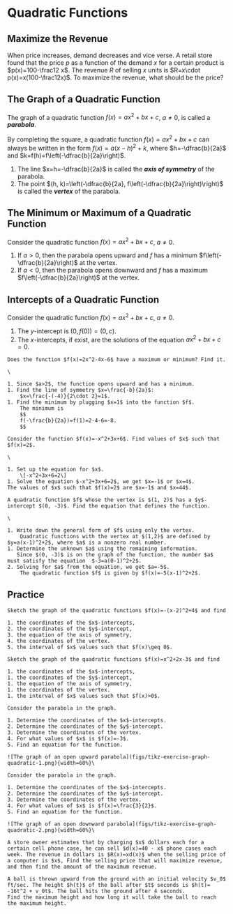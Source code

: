 # Quadratic Functions

## Maximize the Revenue

::: {.rmdthink}

When price increases, demand decreases and vice verse. A retail store found that the price $p$ as a function of the demand $x$ for a certain product is $p(x)=100-\frac12 x$. The revenue $R$ of selling $x$ units is $R=x\cdot p(x)=x(100-\frac12x)$. To maximize the revenue, what should be the price?

:::

## The Graph of a Quadratic Function

The graph of a quadratic function $f(x)=ax^2+bx+c$, $a\neq 0$, is called a ***parabola***.

By completing the square, a quadratic function $f(x)=ax^2+bx+c$ can always be written in the form $f(x)=a(x-h)^2+k$, where $h=-\dfrac{b}{2a}$ and $k=f(h)=f\left(-\dfrac{b}{2a}\right)$.

1. The line $x=h=-\dfrac{b}{2a}$ is called the ***axis of symmetry*** of the parabola.
2. The point $(h, k)=\left(-\dfrac{b}{2a}, f\left(-\dfrac{b}{2a}\right)\right)$ is called the ***vertex*** of the parabola.

## The Minimum or Maximum of a Quadratic Function

Consider the quadratic function $f(x)=ax^2+bx+c$, $a\neq 0$.

1. If $a>0$, then the parabola opens upward and $f$ has a minimum  $f\left(-\dfrac{b}{2a}\right)$ at the vertex.
1. If $a<0$, then the parabola opens downward and $f$ has a maximum  $f\left(-\dfrac{b}{2a}\right)$ at the vertex.

## Intercepts of a Quadratic Function

Consider the quadratic function $f(x)=ax^2+bx+c$, $a\neq 0$.

1. The $y$-intercept is $(0, f(0))=(0, c)$.
1. The $x$-intercepts, if exist, are the solutions of the equation $ax^2+bx+c=0$.

```example

Does the function $f(x)=2x^2-4x-6$ have a maximum or minimum? Find it.

```

```solution
\

1. Since $a>2$, the function opens upward and has a minimum.
1. Find the line of symmetry $x=\frac{-b}{2a}$:
    $x=\frac{-(-4)}{2\cdot 2}=1$.
1. Find the minimum by plugging $x=1$ into the function $f$.
    The minimum is
    $$
    f(-\frac{b}{2a})=f(1)=2-4-6=-8.
    $$

```

```example

Consider the function $f(x)=-x^2+3x+6$. Find values of $x$ such that $f(x)=2$.

```

```solution
\

1. Set up the equation for $x$.
    \[-x^2+3x+6=2\]
1. Solve the equation $-x^2+3x+6=2$, we get $x=-1$ or $x=4$.
The values of $x$ such that $f(x)=2$ are $x=-1$ and $x=44$.

```

```example

A quadratic function $f$ whose the vertex is $(1, 2)$ has a $y$-intercept $(0, -3)$. Find the equation that defines the function.

```

```solution
\

1. Write down the general form of $f$ using only the vertex.
    Quadratic functions with the vertex at $(1,2)$ are defined by $y=a(x-1)^2+2$, where $a$ is a nonzero real number.
1. Determine the unknown $a$ using the remaining information.
   Since $(0, -3)$ is on the graph of the function, the number $a$ must satisfy the equation  $-3=a(0-1)^2+2$.
2. Solving for $a$ from the equation, we get $a=-5$.
    The quadratic function $f$ is given by $f(x)=-5(x-1)^2+2$.

```

## Practice

```exercise

Sketch the graph of the quadratic functions $f(x)=-(x-2)^2+4$ and find

1. the coordinates of the $x$-intercepts,
2. the coordinates of the $y$-intercept,
3. the equation of the axis of symmetry,
4. the coordinates of the vertex.
5. the interval of $x$ values such that $f(x)\geq 0$.

```

```exercise

Sketch the graph of the quadratic functions $f(x)=x^2+2x-3$ and find

1. the coordinates of the $x$-intercepts,
1. the coordinates of the $y$-intercept,
1. the equation of the axis of symmetry,
1. the coordinates of the vertex.
1. the interval of $x$ values such that $f(x)>0$.

```

```exercise

Consider the parabola in the graph.

1. Determine the coordinates of the $x$-intercepts.
2. Determine the coordinates of the $y$-intercept.
3. Determine the coordinates of the vertex.
4. For what values of $x$ is $f(x)=-3$.
5. Find an equation for the function.

![The graph of an open upward parabola](figs/tikz-exercise-graph-quadratic-1.png){width=60%}\

```

```exercise

Consider the parabola in the graph.

1. Determine the coordinates of the $x$-intercepts.
2. Determine the coordinates of the $y$-intercept.
3. Determine the coordinates of the vertex.
4. For what values of $x$ is $f(x)=\frac{3}{2}$.
5. Find an equation for the function.

![The graph of an open downward parabola](figs/tikz-exercise-graph-quadratic-2.png){width=60%}\

```

```exercise

A store owner estimates that by charging $x$ dollars each for a certain cell phone case, he can sell $d(x)=40 - x$ phone cases each week. The revenue in dollars is $R(x)=xd(x)$ when the selling price of a computer is $x$, Find the selling price that will maximize revenue, and then find the amount of the maximum revenue.

```

```exercise

A ball is thrown upward from the ground with an initial velocity $v_0$ ft/sec. The height $h(t)$ of the ball after $t$ seconds is $h(t)= -16t^2 + v_0t$. The ball hits the ground after 4 seconds.
Find the maximum height and how long it will take the ball to reach the maximum height.

```

